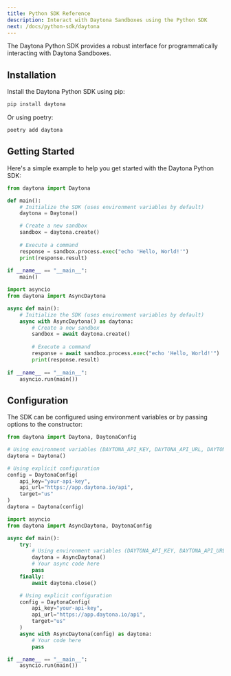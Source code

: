 ```yaml
---
title: Python SDK Reference
description: Interact with Daytona Sandboxes using the Python SDK
next: /docs/python-sdk/daytona
---
```



The Daytona Python SDK provides a robust interface for programmatically interacting with Daytona Sandboxes.

## Installation

Install the Daytona Python SDK using pip:

```bash
pip install daytona
```

Or using poetry:

```bash
poetry add daytona
```

## Getting Started

Here's a simple example to help you get started with the Daytona Python SDK:

<Tabs>
<TabItem label="Sync" icon="seti:python">

```python
from daytona import Daytona

def main():
    # Initialize the SDK (uses environment variables by default)
    daytona = Daytona()

    # Create a new sandbox
    sandbox = daytona.create()
    
    # Execute a command
    response = sandbox.process.exec("echo 'Hello, World!'")
    print(response.result)
    
if __name__ == "__main__":
    main()
```

</TabItem>
<TabItem label="Async" icon="seti:python">

```python
import asyncio
from daytona import AsyncDaytona

async def main():
    # Initialize the SDK (uses environment variables by default)
    async with AsyncDaytona() as daytona:
        # Create a new sandbox
        sandbox = await daytona.create()
        
        # Execute a command
        response = await sandbox.process.exec("echo 'Hello, World!'")
        print(response.result)
    
if __name__ == "__main__":
    asyncio.run(main())
```

</TabItem>
</Tabs>

## Configuration

The SDK can be configured using environment variables or by passing options to the constructor:

<Tabs>
<TabItem label="Sync" icon="seti:python">

```python
from daytona import Daytona, DaytonaConfig

# Using environment variables (DAYTONA_API_KEY, DAYTONA_API_URL, DAYTONA_TARGET)
daytona = Daytona()

# Using explicit configuration
config = DaytonaConfig(
    api_key="your-api-key",
    api_url="https://app.daytona.io/api",
    target="us"
)
daytona = Daytona(config)
```

</TabItem>
<TabItem label="Async" icon="seti:python">

```python
import asyncio
from daytona import AsyncDaytona, DaytonaConfig

async def main():
    try:
        # Using environment variables (DAYTONA_API_KEY, DAYTONA_API_URL, DAYTONA_TARGET)
        daytona = AsyncDaytona()
        # Your async code here
        pass
    finally:
        await daytona.close()

    # Using explicit configuration
    config = DaytonaConfig(
        api_key="your-api-key",
        api_url="https://app.daytona.io/api",
        target="us"
    )
    async with AsyncDaytona(config) as daytona:
        # Your code here
        pass

if __name__ == "__main__":
    asyncio.run(main())
```

</TabItem>
</Tabs>
